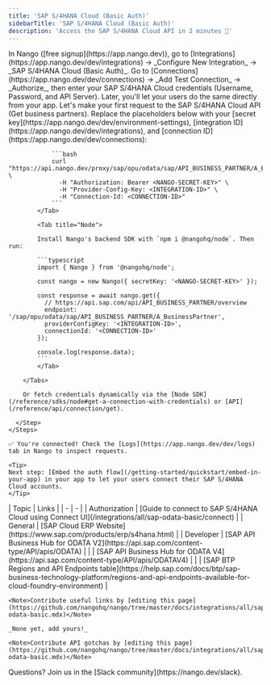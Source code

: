 ```yaml
---
title: 'SAP S/4HANA Cloud (Basic Auth)'
sidebarTitle: 'SAP S/4HANA Cloud (Basic Auth)'
description: 'Access the SAP S/4HANA Cloud API in 2 minutes 💨'
---
```


<Tabs>
  <Tab title="🚀 Quickstart">
    <Steps>
      <Step title="Create an integration">
        In Nango ([free signup](https://app.nango.dev)), go to [Integrations](https://app.nango.dev/dev/integrations) -> _Configure New Integration_ -> _SAP S/4HANA Cloud (Basic Auth)_.
      </Step>
      <Step title="Authorize SAP S/4HANA Cloud">
        Go to [Connections](https://app.nango.dev/dev/connections) -> _Add Test Connection_ -> _Authorize_, then enter your SAP S/4HANA Cloud credentials (Username, Password, and API Server). Later, you'll let your users do the same directly from your app.
      </Step>
      <Step title="Call the SAP S/4HANA Cloud API">
        Let's make your first request to the SAP S/4HANA Cloud API (Get business partners). Replace the placeholders below with your [secret key](https://app.nango.dev/dev/environment-settings), [integration ID](https://app.nango.dev/dev/integrations), and [connection ID](https://app.nango.dev/dev/connections):
        <Tabs>
            <Tab title="cURL">

                ```bash
                curl "https://api.nango.dev/proxy/sap/opu/odata/sap/API_BUSINESS_PARTNER/A_BusinessPartner" \
                  -H "Authorization: Bearer <NANGO-SECRET-KEY>" \
                  -H "Provider-Config-Key: <INTEGRATION-ID>" \
                  -H "Connection-Id: <CONNECTION-ID>"
                ```
            </Tab>

            <Tab title="Node">

            Install Nango's backend SDK with `npm i @nangohq/node`. Then run:

            ```typescript
            import { Nango } from '@nangohq/node';

            const nango = new Nango({ secretKey: '<NANGO-SECRET-KEY>' });

            const response = await nango.get({
              // https://api.sap.com/api/API_BUSINESS_PARTNER/overview
              endpoint: '/sap/opu/odata/sap/API_BUSINESS_PARTNER/A_BusinessPartner',
              providerConfigKey: '<INTEGRATION-ID>',
              connectionId: '<CONNECTION-ID>'
            });

            console.log(response.data);
            ```
            </Tab>

        </Tabs>

        Or fetch credentials dynamically via the [Node SDK](/reference/sdks/node#get-a-connection-with-credentials) or [API](/reference/api/connection/get).

      </Step>
    </Steps>

    ✅ You're connected! Check the [Logs](https://app.nango.dev/dev/logs) tab in Nango to inspect requests.

    <Tip>
    Next step: [Embed the auth flow](/getting-started/quickstart/embed-in-your-app) in your app to let your users connect their SAP S/4HANA Cloud accounts.
    </Tip>
  </Tab>
  <Tab title="🔗 Useful links">
    | Topic | Links |
    | - | - |
    | Authorization | [Guide to connect to SAP S/4HANA Cloud using Connect UI](/integrations/all/sap-odata-basic/connect) |
    | General | [SAP Cloud ERP Website](https://www.sap.com/products/erp/s4hana.html) |
    | Developer | [SAP API Business Hub for ODATA V2](https://api.sap.com/content-type/API/apis/ODATA) |
    | | [SAP API Business Hub for ODATA V4](https://api.sap.com/content-type/API/apis/ODATAV4) |
    | | [SAP BTP Regions and API Endpoints table](https://help.sap.com/docs/btp/sap-business-technology-platform/regions-and-api-endpoints-available-for-cloud-foundry-environment) |

    <Note>Contribute useful links by [editing this page](https://github.com/nangohq/nango/tree/master/docs/integrations/all/sap-odata-basic.mdx)</Note>
  </Tab>
  <Tab title="🚨 API gotchas">

    _None yet, add yours!_

    <Note>Contribute API gotchas by [editing this page](https://github.com/nangohq/nango/tree/master/docs/integrations/all/sap-odata-basic.mdx)</Note>
  </Tab>
</Tabs>

<Info>
    Questions? Join us in the [Slack community](https://nango.dev/slack).
</Info>
